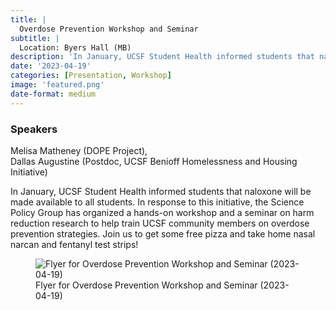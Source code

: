 ```yaml
---
title: |
  Overdose Prevention Workshop and Seminar
subtitle: |
  Location: Byers Hall (MB)
description: 'In January, UCSF Student Health informed students that naloxone will be made available to all students.'
date: '2023-04-19'
categories: [Presentation, Workshop]
image: 'featured.png'
date-format: medium 
---
```



### Speakers  
Melisa Matheney (DOPE Project),  
Dallas Augustine (Postdoc, UCSF Benioff Homelessness and Housing Initiative)

In January, UCSF Student Health informed students that naloxone will be made available to all students. In response to this initiative, the Science Policy Group has organized a hands-on workshop and a seminar on harm reduction research to help train UCSF community members on overdose prevention strategies. Join us to get some free pizza and take home nasal narcan and fentanyl test strips!

![Flyer for Overdose Prevention Workshop and Seminar (2023-04-19)](featured.png){.lightbox}
